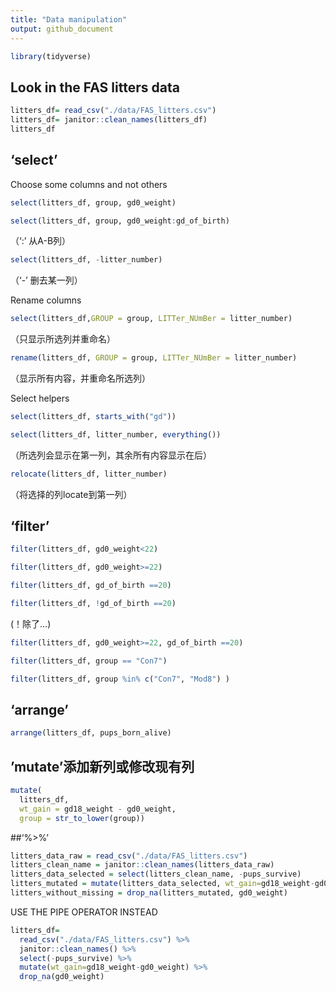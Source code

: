 ```yaml
---
title: "Data manipulation"
output: github_document
---
```


```r
library(tidyverse)
```


## Look in the FAS litters data

```r
litters_df= read_csv("./data/FAS_litters.csv")
litters_df= janitor::clean_names(litters_df)
litters_df
```


## 'select'

Choose some columns and not others

```r
select(litters_df, group, gd0_weight)
```

```r
select(litters_df, group, gd0_weight:gd_of_birth)
```
（':' 从A-B列）


```r
select(litters_df, -litter_number)
```
（‘-’ 删去某一列）



Rename columns

```r
select(litters_df,GROUP = group, LITTer_NUmBer = litter_number)
```
（只显示所选列并重命名）


```r
rename(litters_df, GROUP = group, LITTer_NUmBer = litter_number)
```
（显示所有内容，并重命名所选列）



Select helpers

```r
select(litters_df, starts_with("gd"))
```

```r
select(litters_df, litter_number, everything())
```
（所选列会显示在第一列，其余所有内容显示在后）


```r
relocate(litters_df, litter_number)
```
（将选择的列locate到第一列）




## 'filter'

```r
filter(litters_df, gd0_weight<22)
```

```r
filter(litters_df, gd0_weight>=22)
```

```r
filter(litters_df, gd_of_birth ==20)
```

```r
filter(litters_df, !gd_of_birth ==20)
```
(！除了...)



```r
filter(litters_df, gd0_weight>=22, gd_of_birth ==20)
```


```r
filter(litters_df, group == "Con7")
```

```r
filter(litters_df, group %in% c("Con7", "Mod8") )
```



## 'arrange'

```r
arrange(litters_df, pups_born_alive)
```



## 'mutate'添加新列或修改现有列

```r
mutate(
  litters_df, 
  wt_gain = gd18_weight - gd0_weight,
  group = str_to_lower(group))
```

##'%>%'

```r
litters_data_raw = read_csv("./data/FAS_litters.csv")
litters_clean_name = janitor::clean_names(litters_data_raw)
litters_data_selected = select(litters_clean_name, -pups_survive)
litters_mutated = mutate(litters_data_selected, wt_gain=gd18_weight-gd0_weight)
litters_without_missing = drop_na(litters_mutated, gd0_weight)
```

USE THE PIPE OPERATOR INSTEAD

```r
litters_df=
  read_csv("./data/FAS_litters.csv") %>%
  janitor::clean_names() %>%
  select(-pups_survive) %>%
  mutate(wt_gain=gd18_weight-gd0_weight) %>%
  drop_na(gd0_weight)
```


